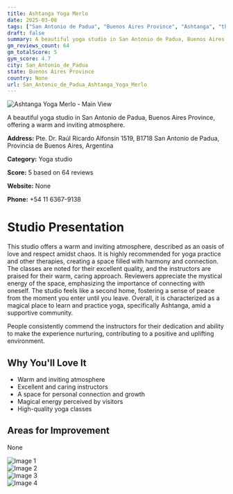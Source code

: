 ```yaml
---
title: Ashtanga Yoga Merlo
date: 2025-03-08
tags: ["San Antonio de Padua", "Buenos Aires Province", "Ashtanga", "therapies", "warm atmosphere", "cozy space", "San Antonio de Padua"]  
draft: false
summary: A beautiful yoga studio in San Antonio de Padua, Buenos Aires Province, offering a warm and inviting atmosphere.
gm_reviews_count: 64
gm_totalScore: 5
gym_score: 4.7
city: San_Antonio_de_Padua
state: Buenos Aires Province
country: None
url: San_Antonio_de_Padua_Ashtanga_Yoga_Merlo
---
```


<div className="aspect-[16/9] relative my-8">
  <img 
    src="https://lh5.googleusercontent.com/p/AF1QipPQFQyoQrLfpjKWKR6q1OdPNOlLN1DUYvaqdYUD=w1920-h1080-k-no"
    alt="Ashtanga Yoga Merlo - Main View"
    className="object-cover absolute inset-0 w-full h-full rounded-lg"
  />
</div>

A beautiful yoga studio in San Antonio de Padua, Buenos Aires Province, offering a warm and inviting atmosphere.

**Address:** Pte. Dr. Raúl Ricardo Alfonsín 1519, B1718 San Antonio de Padua, Provincia de Buenos Aires, Argentina

**Category:** Yoga studio

**Score:** 5 based on 64 reviews

**Website:** None

**Phone:** +54 11 6367-9138

# Studio Presentation

This studio offers a warm and inviting atmosphere, described as an oasis of love and respect amidst chaos. It is highly recommended for yoga practice and other therapies, creating a space filled with harmony and connection. The classes are noted for their excellent quality, and the instructors are praised for their warm, caring approach. Reviewers appreciate the mystical energy of the space, emphasizing the importance of connecting with oneself. The studio feels like a second home, fostering a sense of peace from the moment you enter until you leave. Overall, it is characterized as a magical place to learn and practice yoga, specifically Ashtanga, amid a supportive community.

People consistently commend the instructors for their dedication and ability to make the experience nurturing, contributing to a positive and uplifting environment.

## Why You'll Love It

- Warm and inviting atmosphere
- Excellent and caring instructors
- A space for personal connection and growth
- Magical energy perceived by visitors
- High-quality yoga classes

## Areas for Improvement

None

<div className="grid grid-cols-1 xl:grid-cols-2 gap-4 my-8">
<div className="aspect-[4/3] relative"><img src="https://lh3.googleusercontent.com/p/AF1QipNCtqp5vctFCmgx76lLccBEFPuiFi5jrqIWM-WG=w1920-h1080-k-no" alt="Image 1" className="object-cover absolute inset-0 w-full h-full rounded-lg" /></div>
<div className="aspect-[4/3] relative"><img src="https://lh5.googleusercontent.com/p/AF1QipP2-mK3_ILzF77lhL_Dcml7PqKf1otpILYU-KBf=w1920-h1080-k-no" alt="Image 2" className="object-cover absolute inset-0 w-full h-full rounded-lg" /></div>
<div className="aspect-[4/3] relative"><img src="https://lh5.googleusercontent.com/p/AF1QipPXcr6cZ9mT1AXoZhyfFf4j6XcfPczqEqNjtsLW=w1920-h1080-k-no" alt="Image 3" className="object-cover absolute inset-0 w-full h-full rounded-lg" /></div>
<div className="aspect-[4/3] relative"><img src="https://lh5.googleusercontent.com/p/AF1QipOttB-KephXc-Tbmp5mt4R2X9pEPW-jlRP7Rp_Q=w1920-h1080-k-no" alt="Image 4" className="object-cover absolute inset-0 w-full h-full rounded-lg" /></div>
</div>